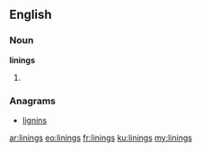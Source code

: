 ==English==

===Noun===
'''linings'''
# {{plural of|lining}}

===Anagrams===
* [[lignins#English|lignins]]

[[ar:linings]]
[[eo:linings]]
[[fr:linings]]
[[ku:linings]]
[[my:linings]]